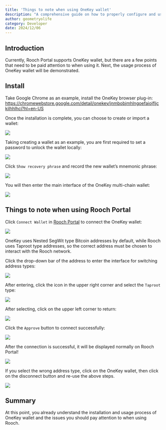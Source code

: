 ```yaml
---
title: 'Things to note when using OneKey wallet'
description: "A comprehensive guide on how to properly configure and use OneKey wallet in Rooch Portal, including installation steps, address type selection (must use Taproot), and solutions to common issues. This tutorial helps users avoid common mistakes during the setup process."
author: geometryolife
category: Developer
date: 2024/12/06
---
```



<PostHeader />

## Introduction

Currently, Rooch Portal supports OneKey wallet, but there are a few points that need to be paid attention to when using it. Next, the usage process of OneKey wallet will be demonstrated.

## Install

Take Google Chrome as an example, install the OneKey browser plug-in: https://chromewebstore.google.com/detail/onekey/jnmbobjmhlngoefaiojfljckilhhlhcj?hl=en-US

Once the installation is complete, you can choose to create or import a wallet:

![](/blog/onekey/welcome-onekey.png)

Taking creating a wallet as an example, you are first required to set a password to unlock the wallet locally:

![](/blog/onekey/set-password.png)

Click `Show recovery phrase` and record the new wallet’s mnemonic phrase:

![](/blog/onekey/show-phrase.png)

You will then enter the main interface of the OneKey multi-chain wallet:

![](/blog/onekey/onekey-home.png)

## Things to note when using Rooch Portal

Click `Connect Wallet` in [Rooch Portal](portal.rooch.network) to connect the OneKey wallet:

![](/blog/onekey/choose-onekey.png)

OneKey uses Nested SegWit type Bitcoin addresses by default, while Rooch uses Taproot type addresses, so the correct address must be chosen to interact with the Rooch network.

Click the drop-down bar of the address to enter the interface for switching address types:

![](/blog/onekey/change-address-type.png)

After entering, click the icon in the upper right corner and select the `Taproot` type:

![](/blog/onekey/choose-type.png)

After selecting, click on the upper left corner to return:

![](/blog/onekey/return.png)

Click the `Approve` button to connect successfully:

![](/blog/onekey/approve.png)

After the connection is successful, it will be displayed normally on Rooch Portal!

![](/blog/onekey/portal-home.png)

If you select the wrong address type, click on the OneKey wallet, then click on the disconnect button and re-use the above steps.

![](/blog/onekey/disconnect.png)

## Summary

At this point, you already understand the installation and usage process of OneKey wallet and the issues you should pay attention to when using Rooch.
